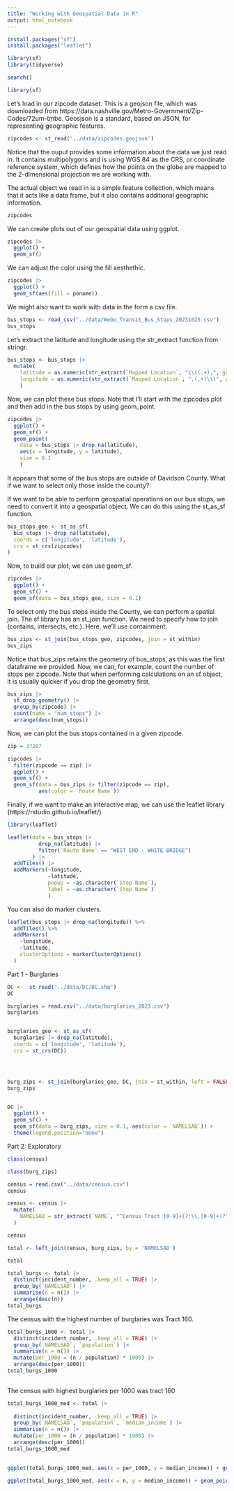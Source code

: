 ```yaml
---
title: "Working with Geospatial Data in R"
output: html_notebook
---
```


```r
install.packages("sf")
install.packages("leaflet")

library(sf)
library(tidyverse)
```



```r
search()

library(sf)
```


Let's load in our zipcode dataset. This is a geojson file, which was downloaded from https://data.nashville.gov/Metro-Government/Zip-Codes/72um-tmbe. Geosjson is a standard, based on JSON, for representing geographic features.
```r
zipcodes <- st_read('../data/zipcodes.geojson')
```

Notice that the ouput provides some information about the data we just read in. It contains multipolygons and is using WGS 84 as the CRS, or coordinate reference system, which defines how the points on the globe are mapped to the 2-dimensional projection we are working with. 

The actual object we read in is a simple feature collection, which means that it acts like a data frame, but it also contains additional geographic information.
```r
zipcodes
```

We can create plots out of our geospatial data using ggplot. 
```r
zipcodes |> 
  ggplot() +
  geom_sf()
```

We can adjust the color using the fill aesthethic.
```r
zipcodes |> 
  ggplot() +
  geom_sf(aes(fill = poname))
```

We might also want to work with data in the form a csv file.
```r
bus_stops <- read_csv("../data/WeGo_Transit_Bus_Stops_20231025.csv")
bus_stops
```

Let's extract the latitude and longitude using the str_extract function from stringr.
```r
bus_stops <- bus_stops |> 
  mutate(
    latitude = as.numeric(str_extract(`Mapped Location`, "\\((.+),", group = 1)),
    longitude = as.numeric(str_extract(`Mapped Location`, ",(.+)\\)", group = 1))
    )
```

Now, we can plot these bus stops. Note that I'll start with the zipcodes plot and then add in the bus stops by using geom_point.
```r
zipcodes |> 
  ggplot() +
  geom_sf() +
  geom_point(
    data = bus_stops |> drop_na(latitude),
    aes(x = longitude, y = latitude),
    size = 0.1
    )
```

It appears that some of the bus stops are outside of Davidson County. What if we want to select only those inside the county?

If we want to be able to perform geospatial operations on our bus stops, we need to convert it into a geospatial object. We can do this using the st_as_sf function.
```r
bus_stops_geo <- st_as_sf(
  bus_stops |> drop_na(latitude),
  coords = c('longitude', 'latitude'),
  crs = st_crs(zipcodes)
)
```

Now, to build our plot, we can use geom_sf.
```r
zipcodes |> 
  ggplot() +
  geom_sf() +
  geom_sf(data = bus_stops_geo, size = 0.1)
```

To select only the bus stops inside the County, we can perform a spatial join. The sf library has an st_join function. We need to specify how to join (contains, intersects, etc.). Here, we'll use containment.

```r
bus_zips <- st_join(bus_stops_geo, zipcodes, join = st_within)
bus_zips
```

Notice that bus_zips retains the geometry of bus_stops, as this was the first dataframe we provided.
Now, we can, for example, count the number of stops per zipcode. Note that when performing calculations on an sf object, it is usually quicker if you drop the geometry first.
```r
bus_zips |> 
  st_drop_geometry() |> 
  group_by(zipcode) |> 
  count(name = "num_stops") |> 
  arrange(desc(num_stops))
```

Now, we can plot the bus stops contained in a given zipcode.
```r
zip = 37207

zipcodes |> 
  filter(zipcode == zip) |> 
  ggplot() +
  geom_sf() +
  geom_sf(data = bus_zips |> filter(zipcode == zip),
          aes(color = `Route Name`))
```

Finally, if we want to make an interactive map, we can use the leaflet library (https://rstudio.github.io/leaflet/).
```r
library(leaflet)
```

```r
leaflet(data = bus_stops |> 
          drop_na(latitude) |> 
          filter(`Route Name` == "WEST END - WHITE BRIDGE")
        ) |>  
  addTiles() |> 
  addMarkers(~longitude, 
             ~latitude, 
             popup = ~as.character(`Stop Name`), 
             label = ~as.character(`Stop Name`)
             )
```

You can also do marker clusters.
```r
leaflet(bus_stops |> drop_na(longitude)) %>% 
  addTiles() %>% 
  addMarkers(
    ~longitude,
    ~latitude,
    clusterOptions = markerClusterOptions()
  )
```




















Part 1 - Burglaries

```r
DC <-  st_read("../data/DC/DC.shp")
DC
```



```r
burglaries = read.csv("../data/burglaries_2023.csv")
burglaries


burglaries_geo <- st_as_sf(
  burglaries |> drop_na(latitude),
  coords = c('longitude', 'latitude'),
  crs = st_crs(DC))




burg_zips <- st_join(burglaries_geo, DC, join = st_within, left = FALSE)
burg_zips



```


```r
DC |> 
  ggplot() +
  geom_sf() +
  geom_sf(data = burg_zips, size = 0.1, aes(color = `NAMELSAD`)) +
  theme(legend.position="none")
```




Part 2:
Exploratory



```r
class(census)
```

```r
class(burg_zips)
```



```r
census = read.csv("../data/census.csv")
census

census <- census |> 
  mutate(
    NAMELSAD = str_extract(`NAME`, "^Census Tract [0-9]+(?:\\.[0-9]+)?")
  )

census

total <- left_join(census, burg_zips, by = 'NAMELSAD')

total
```

```r
total_burgs <- total |> 
  distinct(incident_number, .keep_all = TRUE) |> 
  group_by(`NAMELSAD`) |> 
  summarise(n = n()) |> 
  arrange(desc(n)) 
total_burgs
```
The census with the highest number of burglaries was Tract 160.


```r
total_burgs_1000 <- total |> 
  distinct(incident_number, .keep_all = TRUE) |> 
  group_by(`NAMELSAD`, `population`) |> 
  summarise(n = n()) |> 
  mutate(per_1000 = (n / population) * 1000) |> 
  arrange(desc(per_1000)) 
total_burgs_1000
  
```
The census with highest burglaries per 1000 was tract 160

```r
total_burgs_1000_med <- total |> 
  
  distinct(incident_number, .keep_all = TRUE) |> 
  group_by(`NAMELSAD`, `population`, `median_income`) |> 
  summarise(n = n()) |> 
  mutate(per_1000 = (n / population) * 1000) |> 
  arrange(desc(per_1000)) 
total_burgs_1000_med
  
```


```r
ggplot(total_burgs_1000_med, aes(x = per_1000, y = median_income)) + geom_point() + ylim(0,200000)
```

```r
ggplot(total_burgs_1000_med, aes(x = n, y = median_income)) + geom_point() + ylim(0,200000)
```

